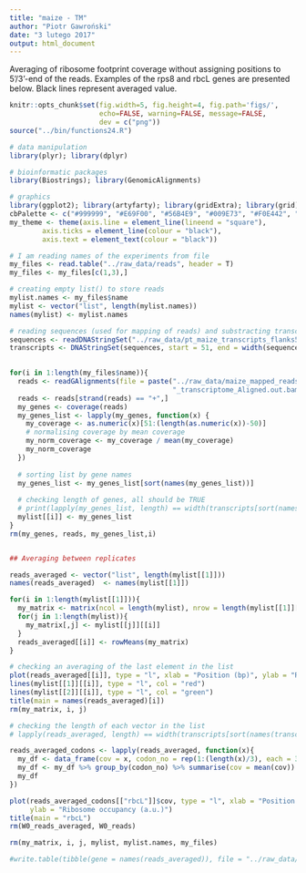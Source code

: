 ```yaml
---
title: "maize - TM"
author: "Piotr Gawroński"
date: "3 lutego 2017"
output: html_document
---
```


Averaging of ribosome footprint coverage without assigning positions to 5'/3'-end of the reads. Examples of the rps8 and rbcL genes are presented below. Black lines represent averaged value.

```r
knitr::opts_chunk$set(fig.width=5, fig.height=4, fig.path='figs/',
                      echo=FALSE, warning=FALSE, message=FALSE,
                      dev = c("png"))
source("../bin/functions24.R")

# data manipulation
library(plyr); library(dplyr)

# bioinformatic packages
library(Biostrings); library(GenomicAlignments)

# graphics
library(ggplot2); library(artyfarty); library(gridExtra); library(grid); library(RColorBrewer)
cbPalette <- c("#999999", "#E69F00", "#56B4E9", "#009E73", "#F0E442", "#0072B2", "#D55E00", "#CC79A7")
my_theme <- theme(axis.line = element_line(lineend = "square"),
        axis.ticks = element_line(colour = "black"),
        axis.text = element_text(colour = "black"))
```

```r
# I am reading names of the experiments from file
my_files <- read.table("../raw_data/reads", header = T)
my_files <- my_files[c(1,3),]

# creating empty list() to store reads
mylist.names <- my_files$name
mylist <- vector("list", length(mylist.names))
names(mylist) <- mylist.names

# reading sequences (used for mapping of reads) and substracting transcript sequences
sequences <- readDNAStringSet("../raw_data/pt_maize_transcripts_flanks50.fa")
transcripts <- DNAStringSet(sequences, start = 51, end = width(sequences) - 50)
 

for(i in 1:length(my_files$name)){
  reads <- readGAlignments(file = paste("../raw_data/maize_mapped_reads/", my_files$name[i],
                                        "_transcriptome_Aligned.out.bam", sep = ""))
  reads <- reads[strand(reads) == "+",]
  my_genes <- coverage(reads)
  my_genes_list <- lapply(my_genes, function(x) {
    my_coverage <- as.numeric(x)[51:(length(as.numeric(x))-50)]
    # normalising coverage by mean coverage
    my_norm_coverage <- my_coverage / mean(my_coverage)
    my_norm_coverage
  })
  
  # sorting list by gene names
  my_genes_list <- my_genes_list[sort(names(my_genes_list))]
  
  # checking length of genes, all should be TRUE
  # print(lapply(my_genes_list, length) == width(transcripts[sort(names(transcripts))]))
  mylist[[i]] <- my_genes_list
}
rm(my_genes, reads, my_genes_list,i)


## Averaging between replicates

reads_averaged <- vector("list", length(mylist[[1]]))
names(reads_averaged)  <- names(mylist[[1]])

for(i in 1:length(mylist[[1]])){
  my_matrix <- matrix(ncol = length(mylist), nrow = length(mylist[[1]][[i]]))
  for(j in 1:length(mylist)){
    my_matrix[,j] <- mylist[[j]][[i]]
  }
  reads_averaged[[i]] <- rowMeans(my_matrix)
}

# checking an averaging of the last element in the list
plot(reads_averaged[[i]], type = "l", xlab = "Position (bp)", ylab = "Ribosome occupancy (a.u.)")
lines(mylist[[1]][[i]], type = "l", col = "red")
lines(mylist[[2]][[i]], type = "l", col = "green")
title(main = names(reads_averaged)[i])
rm(my_matrix, i, j)

# checking the length of each vector in the list
# lapply(reads_averaged, length) == width(transcripts[sort(names(transcripts))])

reads_averaged_codons <- lapply(reads_averaged, function(x){
  my_df <- data_frame(cov = x, codon_no = rep(1:(length(x)/3), each = 3))
  my_df <- my_df %>% group_by(codon_no) %>% summarise(cov = mean(cov))
  my_df
})

plot(reads_averaged_codons[["rbcL"]]$cov, type = "l", xlab = "Position (codon)", 
     ylab = "Ribosome occupancy (a.u.)")
title(main = "rbcL")
rm(W0_reads_averaged, W0_reads)

```

```r
rm(my_matrix, i, j, mylist, mylist.names, my_files)
```

```r
#write.table(tibble(gene = names(reads_averaged)), file = "../raw_data/maize_uniprot.txt", quote = F,sep = "\t", row.names = F)
```








